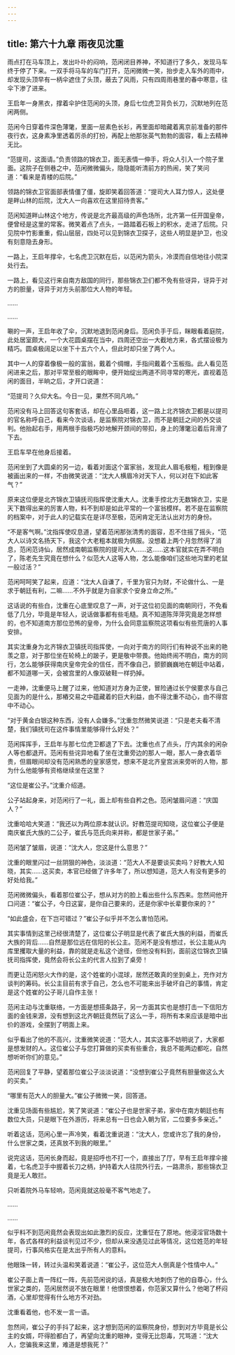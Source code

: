 ```yaml
---
---
---
```

title: 第六十九章 雨夜见沈重
---




雨点打在马车顶上，发出卟卟的闷响，范闲闭目养神，不知道行了多久，发现马车终于停了下来。一双手将马车的车门打开，范闲微微一笑，抬步走入车外的雨中，却发现头顶早有一柄伞遮住了头顶，蔽去了风雨，只有四周雨巷里的春中寒意，往伞下渗了进来。

王启年一身黑衣，撑着伞护住范闲的头顶，身后七位虎卫背负长刀，沉默地列在范闲两侧。

范闲今日穿着件深色薄氅，里面一层素色长衫，再里面却暗藏着离京前准备的那件夜行衣，这身素净里透着厉杀的打扮，再配上他那张英气勃勃的面容，看上去精神无比。

“范提司，这面请。”负责领路的锦衣卫，面无表情一伸手，将众人引入一个院子里面。这院子在侧巷之中，范闲微微偏头，隐隐能听清前方的热闹，笑了笑问道：“看来是青楼的后院。”

领路的锦衣卫官面部表情僵了僵，旋即笑着回答道：“提司大人耳力惊人，这处便是畔山林的后院，沈大人一向喜欢在这里招待贵客。”

范闲知道畔山林这个地方，传说是北齐最高级的声色场所，北齐第一任开国皇帝，便曾经是这里的常客。微笑着点了点头，一路踏着石板上的积水，走进了后院。只见院中竹影重重，假山层层，四处可以见到锦衣卫探子，这些人明显是护卫，也没有刻意隐去身形。

一路上，王启年撑伞，七名虎卫沉默在后，以范闲为箭头，冷漠而自信地往小院深处行去。

一路上，看见这行来自南方敌国的同行，那些锦衣卫们都不免有些讶异，讶异于对方的胆量，讶异于对方头前那位大人物的年轻。

……

……

唰的一声，王启年收了伞，沉默地退到范闲身后。范闲负手于后，眯眼看着庭院，此处居室颇大，一个大花圆桌摆在当中，四周还空出一大截地方来，各式摆设极为精巧。圆桌极阔足以坐下十五六个人，但此时却只坐了两个人。

其中一人的穿着像极一般的富翁，戴着个绸帽，手指间戴着个玉板指。此人看见范闲进来之后，那对平常至极的眼眸中，便开始绽出两道不同寻常的寒光，直视着范闲的面目，半晌之后，才开口说道：

“范提司？久仰大名。今日一见，果然不同凡响。”

范闲没有马上回答这句客套话，却在心里品咂着，这一路上北齐锦衣卫都是以提司的官名称呼自己，看来今次谈话，是监察院对锦衣卫，而不是朝廷之间的外交谈判。他抬起右手，用两根手指极巧妙地解开颈间的带扣，身上的薄氅沿着后背滑了下去。

王启车早在他身后接着。

范闲坐到了大圆桌的另一边，看着对面这个富家翁，发现此人眉毛极粗，粗到像是被画出来的一样，不由微笑说道：“沈大人横眉冷对天下人，何以对在下如此客气？”

原来这位便是北齐锦衣卫镇抚司指挥使沈重大人。沈重手控北方无数锦衣卫，实是天下数得出来的厉害人物，料不到却是如此平常的一个富翁模样。若不是在监察院的档案中，对于此人的记载实在是详尽至极，范闲肯定无法认出对方的身份。

“不是客气啊。”沈指挥使叹息道，望着范闲那张清秀的面容，忍不住摇了摇头，“范大人以诗文名扬天下，我这个大老粗本就极为佩服。没想着上两个月忽然得了消息，范闲范诗仙，居然成南朝监察院的提司大人……这……这本官就实在弄不明白了，陈老先生究竟在想什么？似范大人这等人物，怎么能像咱们这些地沟里的老鼠一般过活？”

范闲呵呵笑了起来，应道：“沈大人自谦了，千里为官只为财，不论做什么、一是求于朝廷有利，二嘛……不外乎就是为自家求个安身立命之所。”

这话说的有些白，沈重在心底里叹息了一声，对于这位初见面的南朝同行，不免看低了几分，毕竟是年轻人，说话做事都有些毛糙。真不知道陈萍萍究竟是怎样想的，也不知道南方那位恐怖的皇帝，为什么会同意监察院这项看似有些荒唐的人事安排。

其实沈重身为北齐锦衣卫镇抚司指挥使，一向对于南方的同行们有种说不出来的艳羡之意，对于那位坐在轮椅上的跛子，更是敬中带畏。他始终闹不明白，南方的同行，怎么能够获得南庆皇帝完全的信任，而不像自己，颤颤巍巍地在朝廷中站着，都不知道哪一天，会被宫里的人像双破鞋一样扔掉。

一走神，沈重便马上醒了过来，他知道对方身为正使，冒险通过长宁侯要求与自己见面为的是什么，那樁交易之中蕴藏着的巨大利益，由不得沈重不动心，由不得宫中不动心。

“对于黄金白银这种东西，没有人会嫌多。”沈重忽然微笑说道：“只是老夫看不清楚，我们镇抚司在这件事情里能够得什么好处？”

范闲挥挥手，王启年与那七位虎卫都退了下去。沈重也点了点头，厅内其余的闲杂人等也都退开。范闲有些诧异地看了坐在沈重旁边的那人一眼，那人一身衣着华贵，但眉眼间却没有范闲熟悉的皇家感觉，想来不是北齐皇宫派来旁听的人物，那为什么他能够有资格继续坐在这里？

“这位是崔公子。”沈重介绍道。

公子站起身来，对范闲行了一礼，面上却有些自矜之色。范闲皱眉问道：“庆国人？”

沈重哈哈大笑道：“我还以为两位原本就认识。好教范提司知晓，这位崔公子便是南庆崔氏大族的二公子，崔氏与范氏向来并称，都是世家子弟。”

范闲皱了皱眉，说道：“沈大人，您这是什么意思？”

沈重的眼里闪过一丝阴狠的神色，淡淡道：“范大人不是要谈买卖吗？好教大人知晓，其实……这买卖，本官已经做了许多年了，所以想知道，范大人有没有更多的好处给我。”

范闲微微偏头，看着那位崔公子，想从对方的脸上看出些什么东西来。忽然间他开口问道：“崔公子，今日这宴，是你自己要来的，还是你家中长辈要你来的？”

“如此盛会，在下岂可错过？”崔公子似乎并不怎么害怕范闲。

其实事情到这里己经很清楚了，这位崔公子明显是代表了崔氏大族的利益，而崔氏大族的背后……自然是那位远在信阳的长公主。范闲不是没有想过，长公主能从内库里攫取大量的利益，靠的就是走私这个途径，但他没有料到，面前这位锦衣卫镇抚司指挥使，竟然会将长公主的代言人拉到了桌旁！

而更让范闲怒火大作的是，这个姓崔的小混球，居然还敢真的坐到桌上，充作对方谈判的筹码。长公主目前有求于自己，怎么也不可能来出手破坏自己的事情，肯定是这个姓崔的公子哥儿自作主张！

范闲主动与沈重联络，一方面是想搭条路子，另一方面其实也是想打击一下信阳方面的金钱来源，没有想到这北齐朝廷竟然玩了这么一手，将所有本来应该是暗中出价的游戏，全摆到了明面上来。

似乎看出了他的不高兴，沈重微笑说道：“范大人，其实这事不妨明说了，大家都是想发财的人。这位崔公子与您打算做的买卖有些重合，我总不能两边都吃，自然想听听你们的意见。”

范闲回复了平静，望着那位崔公子淡淡说道：“没想到崔公子竟然有胆量做这么大的买卖。”

“哪里有范大人的胆量大。”崔公子微微一笑，回答道。

沈重见场面有些尴尬，笑了笑说道：“崔公子也是世家子弟，家中在南方朝廷也有数位大员，只是眼下在外游历，将来总有一日也会入朝为官，二位要多多亲近。”

听着这话，范闲心里一声冷笑，看着沈重说道：“沈大人，您或许忘了我的身份，什么世家之类，还真放不到我的眼里。”

说完这话，范闲长身而起，竟是招呼也不打一个，直接出了厅，早有王启年撑伞接着，七名虎卫手中握着长刀之柄，护持着大人往院外行去，一路肃杀，那些锦衣卫竟是无人敢拦。

只听着院外马车轻响，范闲竟就这般毫不客气地走了。

……

……

似乎料不到范闲竟然会表现出如此激烈的反应，沈重怔在了原地。他浸淫官场数十年，各式各样的利益谈判见过不少，但却从来没遇见过此等情况，这位姓范的年轻提司，行事风格实在是太出乎所有人的意料。

他眼珠一转，转过头温和笑着说道：“崔公子，这位范大人倒真是个性情中人。”

崔公子面上青一阵红一阵，先前范闲说的话，真是极大地刺伤了他的自尊心，什么世家之类的，范闲居然说不放在眼里！他恨恨想着，你范家又算什么？他喝了杯闷酒，心里却觉得有什么地方不对劲。

沈重看着他，也不发一言一语。

忽然间，崔公子的手抖了起来，这才想到范闲的监察院身份，想到对方毕竟是长公主的女婿，吓得脸都白了，再望向沈重的眼神，变得无比怨毒，咒骂道：“沈大人，您骗我来这里，难道是想我死？”